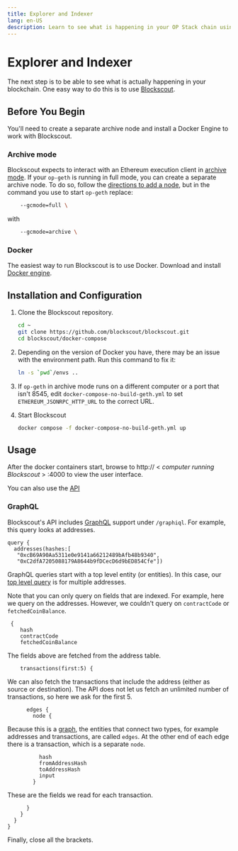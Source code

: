 ```yaml
---
title: Explorer and Indexer
lang: en-US
description: Learn to see what is happening in your OP Stack chain using Blockscout.
---
```


# Explorer and Indexer

The next step is to be able to see what is actually happening in your blockchain.
One easy way to do this is to use [Blockscout](https://www.blockscout.com/).

## Before You Begin

You'll need to create a separate archive node and install a Docker Engine to work with Blockscout.

### Archive mode

Blockscout expects to interact with an Ethereum execution client in [archive mode](https://www.alchemy.com/overviews/archive-nodes#archive-nodes).
If your `op-geth` is running in full mode, you can create a separate archive node.
To do so, follow the [directions to add a node](/stack/getting-started#adding-nodes), but in the command you use to start `op-geth` replace:

```sh
	--gcmode=full \
```

with

```sh
	--gcmode=archive \
```

### Docker

The easiest way to run Blockscout is to use Docker.
Download and install [Docker engine](https://docs.docker.com/engine/install/#server).

## Installation and Configuration

1.  Clone the Blockscout repository.

    ```sh
    cd ~
    git clone https://github.com/blockscout/blockscout.git
    cd blockscout/docker-compose
    ```

2.  Depending on the version of Docker you have, there may be an issue with the environment path.
    Run this command to fix it:

    ```sh
    ln -s `pwd`/envs ..
    ```

3.  If `op-geth` in archive mode runs on a different computer or a port that isn't 8545, edit `docker-compose-no-build-geth.yml` to set `ETHEREUM_JSONRPC_HTTP_URL` to the correct URL.

4.  Start Blockscout

    ```sh
    docker compose -f docker-compose-no-build-geth.yml up
    ```

## Usage

After the docker containers start, browse to http:// \< *computer running Blockscout* > :4000 to view the user interface.

You can also use the [API](https://docs.blockscout.com/for-users/api)

### GraphQL

Blockscout's API includes [GraphQL](https://graphql.org/) support under `/graphiql`.
For example, this query looks at addresses.

```
query {
  addresses(hashes:[
   "0xcB69A90Aa5311e0e9141a66212489bAfb48b9340", 
   "0xC2dfA7205088179A8644b9fDCecD6d9bED854Cfe"])
```

GraphQL queries start with a top level entity (or entities).
In this case, our [top level query](https://docs.blockscout.com/for-users/api/graphql#queries) is for multiple addresses.

Note that you can only query on fields that are indexed.
For example, here we query on the addresses.
However, we couldn't query on `contractCode` or `fetchedCoinBalance`.

```
 {
    hash
    contractCode
    fetchedCoinBalance
```

The fields above are fetched from the address table.

```
    transactions(first:5) {
```

We can also fetch the transactions that include the address (either as source or destination).
The API does not let us fetch an unlimited number of transactions, so here we ask for the first 5.

```
      edges {
        node {
```

Because this is a [graph](https://en.wikipedia.org/wiki/Graph_\(discrete_mathematics\)), the entities that connect two types, for example addresses and transactions, are called `edges`.
At the other end of each edge there is a transaction, which is a separate `node`.

```
          hash
          fromAddressHash
          toAddressHash
          input
        }
```

These are the fields we read for each transaction.

```
      }
    }
  }
}
```

Finally, close all the brackets.
